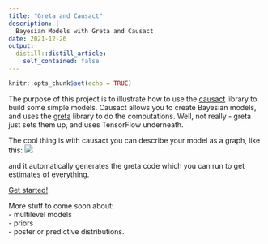 ```yaml
---
title: "Greta and Causact"
description: |
  Bayesian Models with Greta and Causact
date: 2021-12-26
output:
  distill::distill_article:
    self_contained: false
---
```


```r
knitr::opts_chunk$set(echo = TRUE)
```

The purpose of this project is to illustrate how to use the [causact](https://www.causact.com/) library to build some simple models. Causact allows you to create Bayesian models, and uses the [greta](https://greta-stats.org/index.html) library to do the computations. Well, not really - greta just sets them up, and uses TensorFlow underneath.

The cool thing is with causact you can describe your model as a graph, like this:
![](causact_render.png)

and it automatically generates the greta code which you can run to get estimates of everything.

[Get started!](https://github.com/prabinov42/Greta_Causact_Exploration/blob/main/greta_causact_exploration.md)

More stuff to come soon about:  
- multilevel models  
- priors  
- posterior predictive distributions.  


